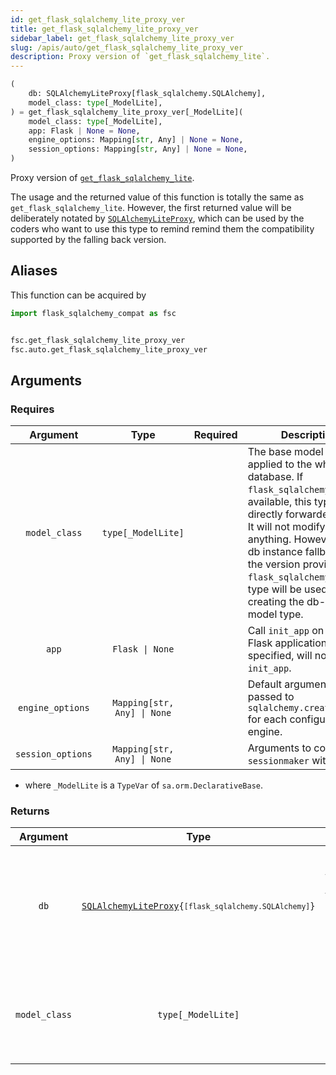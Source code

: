 ```yaml
---
id: get_flask_sqlalchemy_lite_proxy_ver
title: get_flask_sqlalchemy_lite_proxy_ver
sidebar_label: get_flask_sqlalchemy_lite_proxy_ver
slug: /apis/auto/get_flask_sqlalchemy_lite_proxy_ver
description: Proxy version of `get_flask_sqlalchemy_lite`.
---
```





<APITopBar type="func" source="auto.get_flask_sqlalchemy_lite_proxy_ver" />

```python
(
    db: SQLAlchemyLiteProxy[flask_sqlalchemy.SQLAlchemy],
    model_class: type[_ModelLite],
) = get_flask_sqlalchemy_lite_proxy_ver[_ModelLite](
    model_class: type[_ModelLite],
    app: Flask | None = None,
    engine_options: Mapping[str, Any] | None = None,
    session_options: Mapping[str, Any] | None = None,
)
```

Proxy version of [`get_flask_sqlalchemy_lite`](./get_flask_sqlalchemy_lite.mdx).

The usage and the returned value of this function is totally the same as
`get_flask_sqlalchemy_lite`. However, the first returned value will be
deliberately notated by
[`SQLAlchemyLiteProxy`](../flask_sa_lite_api/SQLAlchemyLiteProxy.mdx),
which can be used by the coders
who want to use this type to remind remind them the compatibility supported
by the falling back version.

## Aliases

This function can be acquired by

```python
import flask_sqlalchemy_compat as fsc


fsc.get_flask_sqlalchemy_lite_proxy_ver
fsc.auto.get_flask_sqlalchemy_lite_proxy_ver
```

## Arguments

### Requires

|     Argument      |            Type             |             Required              | <center>Description</center>                                                                                                                                                                                                                                                                                                |
| :---------------: | :-------------------------: | :-------------------------------: | --------------------------------------------------------------------------------------------------------------------------------------------------------------------------------------------------------------------------------------------------------------------------------------------------------------------------- |
|   `model_class`   |     `type[_ModelLite]`      | <InlineIcon icon={vsiCheckIcon}/> | The base model type applied to the whole database. If `flask_sqlalchemy_lite` is available, this type will be directly forwarded as it is. It will not modify anything. However, if the db instance fallback to the version provided by `flask_sqlalchemy`, this type will be used for creating the db-specific model type. |
|       `app`       |       `Flask \| None`       |                                   | Call `init_app` on this Flask application. If not specified, will not call `init_app`.                                                                                                                                                                                                                                      |
| `engine_options`  | `Mapping[str, Any] \| None` |                                   | Default arguments passed to `sqlalchemy.create_engine` for each configured engine.                                                                                                                                                                                                                                          |
| `session_options` | `Mapping[str, Any] \| None` |                                   | Arguments to configure `sessionmaker` with.                                                                                                                                                                                                                                                                                 |

- where `_ModelLite` is a `TypeVar` of `sa.orm.DeclarativeBase`.

### Returns

|   Argument    |                                                       Type                                                        | <center>Description</center>                                                                                                                                                                                                                                                                                                              |
| :-----------: | :---------------------------------------------------------------------------------------------------------------: | :---------------------------------------------------------------------------------------------------------------------------------------------------------------------------------------------------------------------------------------------------------------------------------------------------------------------------------------- |
|     `db`      | <code>[SQLAlchemyLiteProxy](../flask_sa_lite_api/SQLAlchemyLiteProxy.mdx){`[flask_sqlalchemy.SQLAlchemy]`}</code> | <p>The SQLAlchemy Lite extension instance. In run time, it is the same as the returned value of [`get_flask_sqlalchemy_lite`](./get_flask_sqlalchemy_lite.mdx).</p><p>However, this returned value is always notated by `SQLAlchemyLiteProxy`, which provides the notations of the behaviors when `flask_sqlalchemy_lite` is absent.</p> |
| `model_class` |                                                `type[_ModelLite]`                                                 | <p>If `db` is `flask_sqlalchemy_lite.SQLAlchemy`, will return `model_class` directly.</p><p>If `db` is `SQLAlchemyLiteProxy[flask_sqlalchemy.SQLAlchemy]`, will return `db.Model` as the falling back option.</p>                                                                                                                         |
